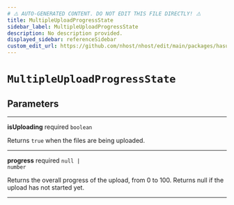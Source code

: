 ```yaml
---
# ⚠️ AUTO-GENERATED CONTENT. DO NOT EDIT THIS FILE DIRECTLY! ⚠️
title: MultipleUploadProgressState
sidebar_label: MultipleUploadProgressState
description: No description provided.
displayed_sidebar: referenceSidebar
custom_edit_url: https://github.com/nhost/nhost/edit/main/packages/hasura-storage-js/src/promises/multiple-files-upload.ts#L6
---
```


# `MultipleUploadProgressState`

## Parameters

---

**<span className="parameter-name">isUploading</span>** <span className="optional-status">required</span> <code>boolean</code>

Returns `true` when the files are being uploaded.

---

**<span className="parameter-name">progress</span>** <span className="optional-status">required</span> <code>null &#124; number</code>

Returns the overall progress of the upload, from 0 to 100. Returns null if the upload has not started yet.

---
